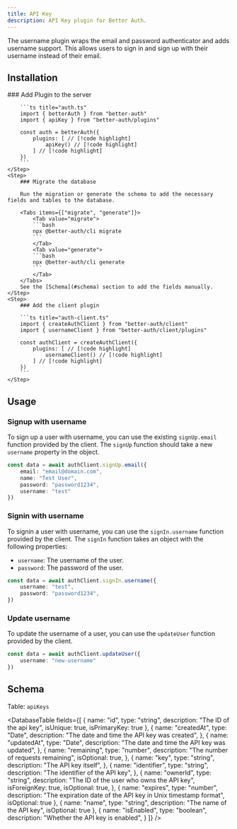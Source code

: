 ```yaml
---
title: API Key
description: API Key plugin for Better Auth.
---
```




The username plugin wraps the email and password authenticator and adds username support. This allows users to sign in and sign up with their username instead of their email.

## Installation

<Steps>
    <Step>
        ### Add Plugin to the server

        ```ts title="auth.ts" 
        import { betterAuth } from "better-auth"
        import { apiKey } from "better-auth/plugins"

        const auth = betterAuth({
            plugins: [ // [!code highlight]
                apiKey() // [!code highlight]
            ] // [!code highlight]
        })
        ```
    </Step>
    <Step>
        ### Migrate the database

        Run the migration or generate the schema to add the necessary fields and tables to the database.

        <Tabs items={["migrate", "generate"]}>
            <Tab value="migrate">
            ```bash
            npx @better-auth/cli migrate
            ```
            </Tab>
            <Tab value="generate">
            ```bash
            npx @better-auth/cli generate
            ```
            </Tab>
        </Tabs>
        See the [Schema](#schema) section to add the fields manually.
    </Step>
    <Step>
        ### Add the client plugin
        
        ```ts title="auth-client.ts"
        import { createAuthClient } from "better-auth/client"
        import { usernameClient } from "better-auth/client/plugins"
        
        const authClient = createAuthClient({
            plugins: [ // [!code highlight]
                usernameClient() // [!code highlight]
            ] // [!code highlight]
        })
        ```
    </Step>
</Steps>

## Usage

### Signup with username

To sign up a user with username, you can use the existing `signUp.email` function provided by the client. The `signUp` function should take a new `username` property in the object.

```ts title="auth-client.ts"
const data = await authClient.signUp.email({
    email: "email@domain.com",
    name: "Test User",
    password: "password1234",
    username: "test"
})
```

### Signin with username

To signin a user with username, you can use the `signIn.username` function provided by the client. The `signIn` function takes an object with the following properties:

- `username`: The username of the user.
- `password`: The password of the user.

```ts title="auth-client.ts" 
const data = await authClient.signIn.username({
    username: "test",
    password: "password1234",
})
```

### Update username

To update the username of a user, you can use the `updateUser` function provided by the client.

```ts title="auth-client.ts"
const data = await authClient.updateUser({
    username: "new-username"
})
```

## Schema

Table: `apiKeys`

<DatabaseTable
    fields={[
        { 
            name: "id", 
            type: "string", 
            description: "The ID of the api key",
            isUnique: true,
            isPrimaryKey: true
        },
        {
            name: "createdAt",
            type: "Date",
            description: "The date and time the API key was created",
        },
        {
            name: "updatedAt",
            type: "Date",
            description: "The date and time the API key was updated",
        },
        {
            name: "remaining",
            type: "number",
            description: "The number of requests remaining",
            isOptional: true,
        },
        {
            name: "key",
            type: "string",
            description: "The API key itself",
        },
        {
            name: "identifier",
            type: "string",
            description: "The identifier of the API key",
        },
        {
            name: "ownerId",
            type: "string",
            description: "The ID of the user who owns the API key",
            isForeignKey: true,
            isOptional: true,
        },
        {
            name: "expires",
            type: "number",
            description: "The expiration date of the API key in Unix timestamp format",
            isOptional: true
        },
        {
            name: "name",
            type: "string",
            description: "The name of the API key",
            isOptional: true
        },
        {
            name: "isEnabled",
            type: "boolean",
            description: "Whether the API key is enabled",
        }
    ]}
/>
